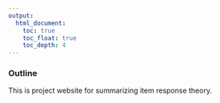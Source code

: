 ```yaml
---
output:
  html_document:
    toc: true
    toc_float: true
    toc_depth: 4
---
```


### Outline 

This is project website for summarizing item response theory.